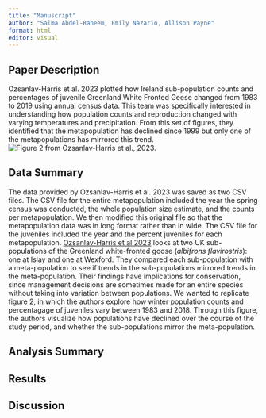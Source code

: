 ```yaml
---
title: "Manuscript"
author: "Salma Abdel-Raheem, Emily Nazario, Allison Payne"
format: html
editor: visual
---
```


## Paper Description

Ozsanlav-Harris et al. 2023 plotted how Ireland sub-population counts and percentages of juvenile Greenland White Fronted Geese changed from 1983 to 2019 using annual census data. This team was specifically interested in understanding how population counts and reproduction changed with varying temperatures and precipitation. From this set of figures, they identified that the metapopulation has declined since 1999 but only one of the metapopulations has mirrored this trend.
![Figure 2 from Ozsanlav-Harris et al., 2023.](img/og_fig.png){fig-align="center"}

## Data Summary

The data provided by Ozsanlav-Harris et al. 2023 was saved as two CSV files. The CSV file for the entire metapopulation included the year the spring census was conducted, the whole population size estimate, and the counts per metapopulation. We then modified this original file so that the metapopulation data was in long format rather than in wide. The CSV file for the juveniles included the year and the percent juveniles for each metapopulation.
[Ozsanlav-Harris et al.2023](https://onlinelibrary.wiley.com/doi/pdf/10.1002/ece3.10281) looks at two UK sub-populations of the Greenland white-fronted goose (*albifrons flavirostris*): one at Islay and one at Wexford. They compared each sub-population with a meta-population to see if trends in the sub-populations mirrored trends in the meta-population. Their findings have implications for conservation, since management decisions are sometimes made for an entire species without taking into variation between populations. We wanted to replicate figure 2, in which the authors explore how winter population counts and percentagage of juveniles vary between 1983 and 2018. Through this figure, the authors visualize how populations have declined over the course of the study period, and whether the sub-populations mirror the meta-population.

## Analysis Summary

## Results

## Discussion
